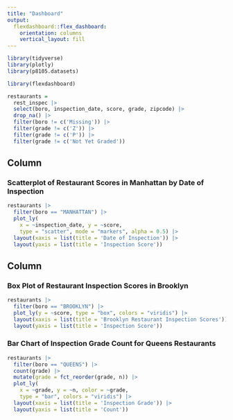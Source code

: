 ```yaml
---
title: "Dashboard"
output: 
  flexdashboard::flex_dashboard:
    orientation: columns
    vertical_layout: fill
---
```


```r
library(tidyverse)
library(plotly)
library(p8105.datasets)

library(flexdashboard)
```

```r
restaurants =
  rest_inspec |> 
  select(boro, inspection_date, score, grade, zipcode) |> 
  drop_na() |> 
  filter(boro != c('Missing')) |> 
  filter(grade != c('Z')) |> 
  filter(grade != c('P')) |>
  filter(grade != c('Not Yet Graded'))
```

Column {data-width=650}
-----------------------------------------------------------------------

### Scatterplot of Restaurant Scores in Manhattan by Date of Inspection

```r
restaurants |> 
  filter(boro == "MANHATTAN") |> 
  plot_ly(
    x = ~inspection_date, y = ~score,
    type = "scatter", mode = "markers", alpha = 0.5) |> 
  layout(xaxis = list(title = 'Date of Inspection')) |> 
  layout(yaxis = list(title = 'Inspection Score'))
```

Column {data-width=350}
-----------------------------------------------------------------------

### Box Plot of Restaurant Inspection Scores in Brooklyn

```r
restaurants |> 
  filter(boro == "BROOKLYN") |> 
  plot_ly(y = ~score, type = "box", colors = "viridis") |> 
  layout(xaxis = list(title = 'Brooklyn Restaurant Inspection Scores')) |> 
  layout(yaxis = list(title = 'Inspection Score'))
```

### Bar Chart of Inspection Grade Count for Queens Restaurants

```r
restaurants |> 
  filter(boro == "QUEENS") |> 
  count(grade) |> 
  mutate(grade = fct_reorder(grade, n)) |> 
  plot_ly(
    x = ~grade, y = ~n, color = ~grade,
    type = "bar", colors = "viridis") |> 
  layout(xaxis = list(title = 'Inspection Grade')) |> 
  layout(yaxis = list(title = 'Count'))
```

